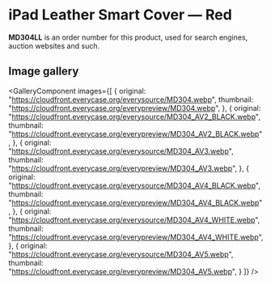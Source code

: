 
# iPad Leather Smart Cover — Red

<Callout type='info' emoji='👉🏻'>**MD304LL** is an order number for this product, used for search engines, auction websites and such.</Callout>

## Image gallery

<GalleryComponent
    images={[
      {
        original: "https://cloudfront.everycase.org/everysource/MD304.webp",
        thumbnail: "https://cloudfront.everycase.org/everypreview/MD304.webp",
      },
      {
        original: "https://cloudfront.everycase.org/everysource/MD304_AV2_BLACK.webp",
        thumbnail: "https://cloudfront.everycase.org/everypreview/MD304_AV2_BLACK.webp",
      },
      {
        original: "https://cloudfront.everycase.org/everysource/MD304_AV3.webp",
        thumbnail: "https://cloudfront.everycase.org/everypreview/MD304_AV3.webp",
      },
      {
        original: "https://cloudfront.everycase.org/everysource/MD304_AV4_BLACK.webp",
        thumbnail: "https://cloudfront.everycase.org/everypreview/MD304_AV4_BLACK.webp",
      },
      {
        original: "https://cloudfront.everycase.org/everysource/MD304_AV4_WHITE.webp",
        thumbnail: "https://cloudfront.everycase.org/everypreview/MD304_AV4_WHITE.webp",
      },
      {
        original: "https://cloudfront.everycase.org/everysource/MD304_AV5.webp",
        thumbnail: "https://cloudfront.everycase.org/everypreview/MD304_AV5.webp",
      }
    ]}
  />
